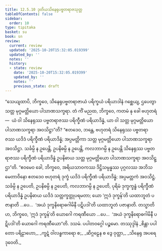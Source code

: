 ```yaml
---
title: 12.5.10 ဒုတိယသိနေရုပဗ္ဗတရာဇသုတ္တ
tableOfContents: false
sidebar:
  order: 10
type: tipitaka
basket: su
book: sn
review:
  current: review
  updated: '2025-10-20T15:32:05.019399'
  updated_by: ''
  notes: ''
  history:
  - state: review
    date: '2025-10-20T15:32:05.019399'
    updated_by: ''
    notes: ''
    previous_state: draft
---
```



<DynamicBreadcrumb />


<ReviewStatus review={frontmatter.review} showDetails={true} />

<HypothesisAnnotation frontmatter={frontmatter} />

<Division number="1120" book="sn" e="ch" v="18" p="447">

<Paragraph number="2402" book="sn">
“သေယျထာပိ, ဘိက္ခဝေ, သိနေရုပဗ္ဗတရာဇာယံ ပရိက္ခယံ ပရိယာဒါနံ ဂစ္ဆေယျ, ဌပေတွာ သတ္တ မုဂ္ဂမတ္တိယော ပါသာဏသက္ခရာ. တံ ကိံ မညထ, ဘိက္ခဝေ, ကတမံ နု ခေါ ဗဟုတရံ—  ယံ ဝါ သိနေရုဿ ပဗ္ဗတရာဇဿ ပရိက္ခီဏံ ပရိယာဒိန္နံ, ယာ ဝါ သတ္တ မုဂ္ဂမတ္တိယော ပါသာဏသက္ခရာ အဝသိဋ္ဌာ”တိ? “ဧတဒေဝ, ဘန္တေ, ဗဟုတရံ သိနေရုဿ ပဗ္ဗတရာဇဿ ယဒိဒံ ပရိက္ခီဏံ ပရိယာဒိန္နံ; အပ္ပမတ္တိကာ သတ္တ မုဂ္ဂမတ္တိယော ပါသာဏသက္ခရာ အဝသိဋ္ဌာ. သင်္ခမ္ပိ န ဥပေန္တိ, ဥပနိဓမ္ပိ န ဥပေန္တိ, ကလဘာဂမ္ပိ န ဥပေန္တိ သိနေရုဿ ပဗ္ဗတရာဇဿ ပရိက္ခီဏံ ပရိယာဒိန္နံ ဥပနိဓာယ သတ္တ မုဂ္ဂမတ္တိယော ပါသာဏသက္ခရာ အဝသိဋ္ဌာ”တိ. “ဧဝမေဝ ခေါ, ဘိက္ခဝေ, အရိယသာဝကဿ ဒိဋ္ဌိသမ္ပန္နဿ ပုဂ္ဂလဿ အဘိသမေတာဝိနော ဧတဒေဝ ဗဟုတရံ ဒုက္ခံ ယဒိဒံ ပရိက္ခီဏံ ပရိယာဒိန္နံ; အပ္ပမတ္တကံ အဝသိဋ္ဌံ. သင်္ခမ္ပိ န ဥပေတိ, ဥပနိဓမ္ပိ န ဥပေတိ, ကလဘာဂမ္ပိ န ဥပေတိ, ပုရိမံ ဒုက္ခက္ခန္ဓံ ပရိက္ခီဏံ ပရိယာဒိန္နံ ဥပနိဓာယ ယဒိဒံ သတ္တက္ခတ္တုပရမတာ; ယော ‘ဣဒံ ဒုက္ခန်’တိ ယထာဘူတံ ပဇာနာတိ …ပေ…  ‘အယံ ဒုက္ခနိရောဓဂါမိနီ ပဋိပဒါ’တိ ယထာဘူတံ ပဇာနာတိ.
</Paragraph>

<Paragraph number="2403" book="sn">
တသ္မာတိဟ, ဘိက္ခဝေ, ‘ဣဒံ ဒုက္ခန်’တိ ယောဂေါ ကရဏီယော …ပေ…  ‘အယံ ဒုက္ခနိရောဓဂါမိနီ ပဋိပဒါ’တိ ယောဂေါ ကရဏီယော”တိ.

</Paragraph>
</Division>

<Paragraph number="2404" type="center" book="sn">
ဒသမံ.



</Paragraph>

<Paragraph number="2405" type="center" book="sn">
ပပါတဝဂ္ဂေါ ပဉ္စမော.



</Paragraph>

<Paragraph number="2406" type="center" book="sn">
တဿုဒ္ဒါနံ


</Paragraph>

<Paragraph number="2407" type="verses" book="sn">
_စိန္တာ ပပါတော ပရိဠာဟော,_  
_ကူဋံ ဝါလန္ဓကာရော စ;_  
_ဆိဂ္ဂဠေန စ ဒွေ ဝုတ္တာ,_  
_သိနေရု အပရေ ဒုဝေတိ._
</Paragraph>